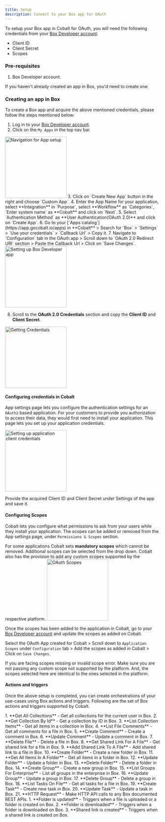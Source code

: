 ```yaml
---
title: Setup
description: Connect to your Box app for OAuth
---
```

To setup your Box app in Cobalt for OAuth, you will need the following credentials from your [Box Developer account](https://developer.box.com/):
- Client ID
- Client Secret
- Scopes

### Pre-requisites

1. Box Developer account.

<Info>If you haven't already created an app in Box, you'd need to create one.</Info>

### Creating an app in Box

To create a Box app and acquire the above mentioned credentials, please follow the steps mentioned below:

1. Log in to your [Box Developer account](https://developer.box.com/).
2. Click on the `My Apps` in the top nav bar.
<img height="200" src="/images/Box/box_navigation.png" alt="Navigation for App setup"/>
3. Click on `Create New App` button in the right and choose `Custom App`.
4. Enter the App Name for your application, select **Integration** in `Purpose`, select **Workflow** as `Categories`, `Enter system name` as **Cobalt** and click on `Next`.
5. Select `Authentication Method` as **User Authentication(OAuth 2.0)** and click on `Create App`.
6. Go to your [`Apps catalog`](https://app.gocobalt.io/apps) in **Cobalt** > Search for `Box` > `Settings` > `Use your credentials` > `Callback Url` > Copy it.
7. Navigate to `Configuration` tab in the OAuth app > Scroll down to `OAuth 2.0 Redirect URI` section > Paste the Callback Url > Click on `Save Changes`.
<img height="200" src="/images/Box/box_config.png" alt="Setting up Box Developer app"/>

8. Scroll to the **OAuth 2.0 Credentials** section and copy the **Client ID** and **Client Secret**.
<img height="200" src="/images/Box/box_credentials.png" alt="Getting Credentials"/>

#### Configuring credentials in Cobalt
App settings page lets you configure the authentication settings for an `OAuth2` based application. For your customers to provide you authorization to access their data,
they would first need to install your application. This page lets you set up your application credentials.

<img height="200" src="/images/Box/box_cobalt.png" alt="Setting up application client credentials"/>

Provide the acquired Client ID and Client Secret under Settings of the app and save it.

#### Configuring Scopes
Cobalt lets you configure what permissions to ask from your users while they install your application. The scopes can be added or removed from the App settings page, under `Permissions & Scopes`
section. 

For some applications Cobalt sets **mandatory scopes** which cannot be removed. Additional scopes can be selected from the drop down. Cobalt also has the provision to add any 
custom scopes supported by the respective platform.
<img height="200" src="/images/Box/box_scopes.png" alt="OAuth Scopes"/>

Once the scopes has been added to the application in Cobalt, go to your [Box Developer account](https://developer.box.com/) and update the scopes as added on Cobalt.

Select the OAuth App created for Cobalt > Scroll down to `Application Scopes` under `Configuration` tab > Add the scopes as added in Cobalt > Click on `Save Changes`. 

<Warning>
If you are facing scopes missing or invalid scope error. Make sure you are not passing any custom scope not supported by the platform. And, the scopes selected here are
identical to the ones selected in the platform.
</Warning>

#### Actions and triggers
Once the above setup is completed, you can create orchestrations of your use-cases using Box actions and triggers. Following are the set of Box actions and triggers
supported by Cobalt.

<Tabs>
  <Tab title="Actions">
   <AccordionGroup>
    <Accordion title="Collections">
     1. **Get All Collections** - Get all collections for the current user in Box.
     2. **Get Collection By Id** - Get a collection by ID in Box.
     3. **List Collection Items** - Get all items in a collection in Box.
    </Accordion>
    <Accordion title="Comments">
     4. **List File Comments** - Get all comments for a file in Box.
     5. **Create Comment** - Create a comment in Box.
     6. **Update Comment** - Update a comment in Box.
    </Accordion>
    <Accordion title="Files">
     7. **Delete File** - Delete a file in Box.
     8. **Get Shared Link For A File** - Get shared link for a file in Box.
     9. **Add Shared Link To A File** - Add shared link to a file in Box.
    </Accordion>
    <Accordion title="Folders">
     10. **Create Folder** - Create a new folder in Box.
     11. **Get All Items In A Folder** - Get all items in a folder in Box.
     12. **Update Folder** - Update a folder in Box.
     13. **Delete Folder** - Delete a folder in Box.
    </Accordion>
    <Accordion title="Groups">
     14. **Create Group** - Create a new group in Box.
     15. **List Groups For Enterprise** - List all groups in the enterprise in Box.
     16. **Update Group** - Update a group in Box.
     17. **Delete Group** - Delete a group in Box.
    </Accordion>
    <Accordion title="Tasks">
     18. **List Tasks On File** - Get all tasks for a file in Box.
     19. **Create Task** - Create new task in Box.
     20. **Update Task** - Update a task in Box.
    </Accordion>
    <Accordion title="Others">
     21. **HTTP Request** - Make HTTP API calls to any Box documented REST APIs.
    </Accordion>
</AccordionGroup>
  </Tab>

  <Tab title="Triggers">
         1. **Folder is updated** - Triggers when a file is uploaded or a folder is created on Box.
         2. **Folder is downloaded** - Triggers when a folder is downloaded on Box.
         3. **Shared link is created** - Triggers when a shared link is created on Box.
  </Tab>
</Tabs>
